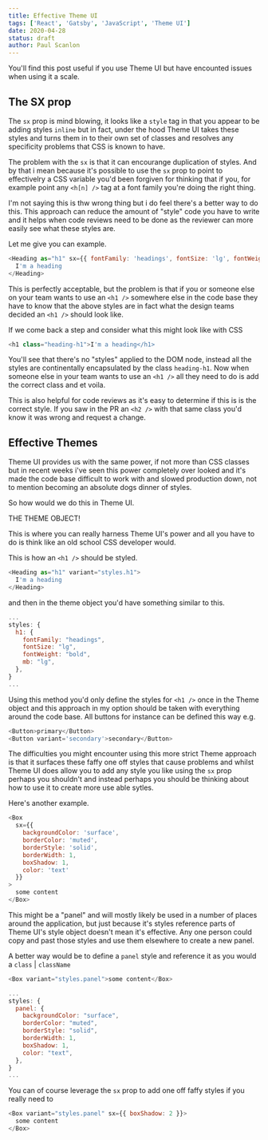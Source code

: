 ```yaml
---
title: Effective Theme UI
tags: ['React', 'Gatsby', 'JavaScript', 'Theme UI']
date: 2020-04-28
status: draft
author: Paul Scanlon
---
```


You'll find this post useful if you use Theme UI but have encounted issues when using it a scale.

## The SX prop

The `sx` prop is mind blowing, it looks like a `style` tag in that you appear to be adding styles `inline` but in fact,
under the hood Theme UI takes these styles and turns them in to their own set of classes and resolves any specificity
problems that CSS is known to have.

The problem with the `sx` is that it can encourange duplication of styles. And by that i mean because it's possible to
use the `sx` prop to point to effectivelry a CSS variable you'd been forgiven for thinking that if you, for example
point any `<h[n] />` tag at a font family you're doing the right thing.

I'm not saying this is thw wrong thing but i do feel there's a better way to do this. This approach can reduce the
amount of "style" code you have to write and it helps when code reviews need to be done as the reviewer can more easily
see what these styles are.

Let me give you can example.

```javascript
<Heading as="h1" sx={{ fontFamily: 'headings', fontSize: 'lg', fontWeight: 'bold', mb: 'lg' }}>
  I'm a heading
</Heading>
```

This is perfectly acceptable, but the problem is that if you or someone else on your team wants to use an `<h1 />`
somewhere else in the code base they have to know that the above styles are in fact what the design teams decided an
`<h1 />` should look like.

If we come back a step and consider what this might look like with CSS

```javascript
<h1 class="heading-h1">I'm a heading</h1>
```

You'll see that there's no "styles" applied to the DOM node, instead all the styles are continentally encapsulated by
the class `heading-h1`. Now when someone else in your team wants to use an `<h1 />` all they need to do is add the
correct class and et voila.

This is also helpful for code reviews as it's easy to determine if this is is the correct style. If you saw in the PR an
`<h2 />` with that same class you'd know it was wrong and request a change.

## Effective Themes

Theme UI provides us with the same power, if not more than CSS classes but in recent weeks i've seen this power
completely over looked and it's made the code base difficult to work with and slowed production down, not to mention
becoming an absolute dogs dinner of styles.

So how would we do this in Theme UI.

THE THEME OBJECT!

This is where you can really harness Theme UI's power and all you have to do is think like an old school CSS developer
would.

This is how an `<h1 />` should be styled.

```javascript
<Heading as="h1" variant="styles.h1">
  I'm a heading
</Heading>
```

and then in the theme object you'd have something similar to this.

```javascript
...
styles: {
  h1: {
    fontFamily: "headings",
    fontSize: "lg",
    fontWeight: "bold",
    mb: "lg",
  },
}
...
```

Using this method you'd only define the styles for `<h1 />` once in the Theme object and this approach in my option
should be taken with everything around the code base. All buttons for instance can be defined this way e.g.

```javascript
<Button>primary</Button>
<Button variant='secondary'>secondary</Button>
```

The difficulties you might encounter using this more strict Theme approach is that it surfaces these faffy one off
styles that cause problems and whilst Theme UI does allow you to add any style you like using the `sx` prop perhaps you
shouldn't and instead perhaps you should be thinking about how to use it to create more use able sytles.

Here's another example.

```javascript
<Box
  sx={{
    backgroundColor: 'surface',
    borderColor: 'muted',
    borderStyle: 'solid',
    borderWidth: 1,
    boxShadow: 1,
    color: 'text'
  }}
>
  some content
</Box>
```

This might be a "panel" and will mostly likely be used in a number of places around the application, but just because
it's styles reference parts of Theme UI's style object doesn't mean it's effective. Any one person could copy and past
those styles and use them elsewhere to create a new panel.

A better way would be to define a `panel` style and reference it as you would a `class` | `className`

```javascript
<Box variant="styles.panel">some content</Box>
```

```javascript
...
styles: {
  panel: {
    backgroundColor: "surface",
    borderColor: "muted",
    borderStyle: "solid",
    borderWidth: 1,
    boxShadow: 1,
    color: "text",
  },
}
...
```

You can of course leverage the `sx` prop to add one off faffy styles if you really need to

```javascript
<Box variant="styles.panel" sx={{ boxShadow: 2 }}>
  some content
</Box>
```
